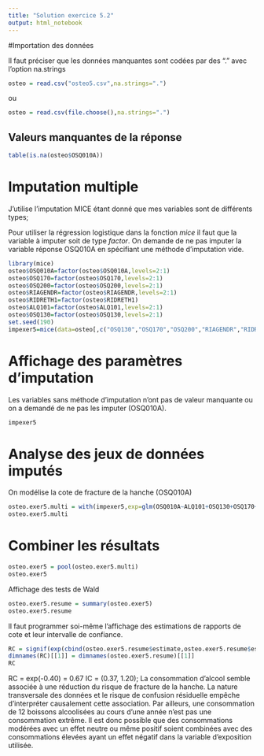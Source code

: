 ```yaml
---
title: "Solution exercice 5.2"
output: html_notebook
---
```


#Importation des données

Il faut préciser que les données manquantes sont codées par des "." avec l'option na.strings
```r
osteo = read.csv("osteo5.csv",na.strings=".")
```
ou
```r
osteo = read.csv(file.choose(),na.strings=".")
```

## Valeurs manquantes de la réponse
```r
table(is.na(osteo$OSQ010A))
```

# Imputation multiple
J'utilise l'imputation MICE étant donné que mes variables sont de différents types;

Pour utiliser la régression logistique dans la fonction *mice* il faut que la variable à imputer soit de type *factor*. On demande de ne pas imputer la variable réponse OSQ010A en spécifiant une méthode d'imputation vide.
```r
library(mice)
osteo$OSQ010A=factor(osteo$OSQ010A,levels=2:1)
osteo$OSQ170=factor(osteo$OSQ170,levels=2:1)
osteo$OSQ200=factor(osteo$OSQ200,levels=2:1)
osteo$RIAGENDR=factor(osteo$RIAGENDR,levels=2:1)
osteo$RIDRETH1=factor(osteo$RIDRETH1)
osteo$ALQ101=factor(osteo$ALQ101,levels=2:1)
osteo$OSQ130=factor(osteo$OSQ130,levels=2:1)
set.seed(190)
impexer5=mice(data=osteo[,c("OSQ130","OSQ170","OSQ200","RIAGENDR","RIDRETH1","RIDAGEYR","BMXBMI","ALQ101","OSQ010A")],m=20,method=c("logreg","logreg","logreg","logreg","polyreg","pmm","pmm","logreg",""),seed=98)
```

# Affichage des paramètres d'imputation
Les variables sans méthode d'imputation n'ont pas de valeur manquante ou on a demandé de ne pas les imputer (OSQ010A).
```r
impexer5
```


# Analyse des jeux de données imputés
On modélise la cote de fracture de la hanche (OSQ010A)
```r
osteo.exer5.multi = with(impexer5,exp=glm(OSQ010A~ALQ101+OSQ130+OSQ170+OSQ200+BMXBMI+RIAGENDR+RIDAGEYR+RIDRETH1 ,family=binomial()))
osteo.exer5.multi
```
# Combiner les résultats
```r
osteo.exer5 = pool(osteo.exer5.multi)
osteo.exer5
```

Affichage des tests de Wald
```r
osteo.exer5.resume = summary(osteo.exer5)
osteo.exer5.resume
```
Il faut programmer soi-même l'affichage des estimations de rapports de cote et leur intervalle de confiance.
```r
RC = signif(exp(cbind(osteo.exer5.resume$estimate,osteo.exer5.resume$estimate-qnorm(0.975)*osteo.exer5.resume$std.error,osteo.exer5.resume$estimate+qnorm(0.975)*osteo.exer5.resume$std.error)),3)
dimnames(RC)[[1]] = dimnames(osteo.exer5.resume)[[1]]
RC
```

RC = exp(-0.40) = 0.67
IC =  (0.37, 1.20);
La consommation d'alcool semble associée à une réduction du
risque de fracture de la hanche. La nature transversale des données et
le risque de confusion résiduelle empêche d'interpréter causalement
cette association. Par ailleurs, une consommation de 12 boissons alcoolisées
au cours d'une année n'est pas une consommation extrême. Il est donc possible
que des consommations modérées avec un effet neutre ou même positif soient
combinées avec des consommations élevées ayant un effet négatif dans la 
variable d'exposition utilisée.